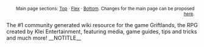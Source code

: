 <!-- TO EDIT MAIN PAGE CONTENT, see "Templates used on this page" below and edit:
     * {{SITENAME}}/Top section
     * {{SITENAME}}/Flex section
     * {{SITENAME}}/Bottom section

     This is a basic responsive front page design that adapts to the available width of the browser by 
     rearranging the sections themselves as well as content within each section. When narrow, the three sections
     line up vertically in a single column. When wide enough, the middle (flex) section is pulled out to become a 
     right column.

     Much of the layout and appearance is determined through styles defined in these pages:
     * MediaWiki:Common.css (for the desktop view)
     * MediaWiki:Mobile.css (for the mobile view)
-->
<div id="fp-2column" class="fp-container">

<div id="fp-top" class="fp-section">
{{:{{SITENAME}}/Top section}}
</div>

<div id="fp-flex" class="fp-section">
{{:{{SITENAME}}/Flex section}}
</div>

<div id="fp-bottom" class="fp-section">
{{:{{SITENAME}}/Bottom section}}
</div>

</div>

<div class="nomobile" style="text-align: right; margin-right: 10px;"><small>Main page sections: [[{{SITENAME}}/Top section|Top]] &#183; [[{{SITENAME}}/Flex section|Flex]] &#183; [[{{SITENAME}}/Bottom section|Bottom]]. Changes for the main page can be proposed [[Talk:{{SITENAME}}|here]]. </small></div>

<metadesc>The #1 community generated wiki resource for the game Griftlands, the RPG created by Klei Entertainment, featuring media, game guides, tips and tricks and much more! </metadesc>
__NOTITLE__
[[Category:{{SITENAME}}| ]]